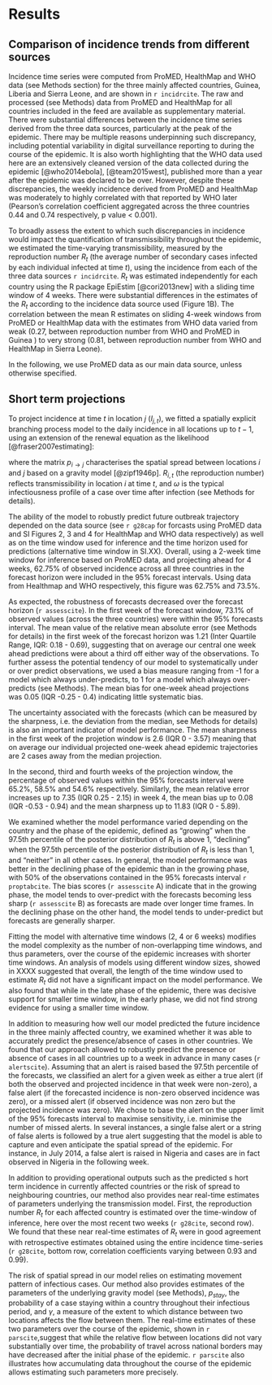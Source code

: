 # Results {#results}

## Comparison of incidence trends from different sources

Incidence time series were computed from ProMED, HealthMap and WHO
data (see Methods section) for the three mainly affected countries, 
Guinea, Liberia and Sierra Leone, and are shown in 
`r incidrcite`. The raw and processed (see Methods) data from ProMED 
and HealthMap for all countries included in the feed are available as
supplementary material. 
There were substantial differences between the incidence 
time series derived from the three data sources, particularly at the 
peak of the epidemic. There may be multiple reasons underpinning such
discrepancy, including potential variability in digital surveillance 
reporting to during the course of the epidemic. It is also worth 
highlighting that the WHO data used here are an extensively cleaned 
version of the data collected during the epidemic [@who2014ebola], 
[@team2015west], published more than a year after the epidemic was declared to be 
over. However, despite these discrepancies, the weekly incidence
derived from ProMED and HealthMap was moderately to highly correlated 
with that reported by WHO later (Pearson's 
correlation coefficient aggregated across the three countries 
0.44 and 0.74 respectively, p value < 0.001).

To broadly assess the extent to which such discrepancies in incidence 
would impact the quantification of transmissibility throughout the 
epidemic, we estimated the time-varying transmissibility, measured by 
the reproduction number $R_t$ (the average number of secondary cases 
infected by each individual infected at time $t$),
using the incidence from each of the three data sources 
`r incidrcite`. 
$R_t$ was estimated independently for each country using 
the R package EpiEstim [@cori2013new] with a sliding time window of 4
weeks. There were substantial differences in the estimates of the $R_t$ 
according to the incidence data source used (Figure 1B). 
The correlation between the mean R estimates on sliding 4-week windows 
from ProMED or HealthMap data with the estimates from WHO data varied 
from weak (0.27, between reproduction number from WHO and ProMED in 
Guinea ) to very strong (0.81, between reproduction number from WHO
and HealthMap in Sierra Leone).

In the following, we use ProMED data as our main data source, 
unless otherwise specified. 


## Short term projections

To project incidence at time $t$ in location $j$ ($I_{j, t}$), 
we fitted a spatially explicit branching process model to the daily
incidence in all locations up to 
$t - 1$, using an extension of the renewal equation as the likelihood 
[@fraser2007estimating]:

\begin{equation}
I_{j, t} \sim Poisson\left(\sum_{i = 1}^n\left({p_{i \rightarrow j} R_{i, t}
\sum_{s = 1}^t{I_{i, t - s} \omega_s}}\right)\right)
(\#eq:model)
\end{equation}

where the matrix $p_{i \rightarrow j}$ characterises the spatial
spread between locations $i$ and $j$ based on a gravity model
[@zipf1946p]. $R_{i, t}$ (the reproduction number) reflects 
transmissibility in location $i$ at time $t$, and $\omega$ is the
typical infectiousness profile of a case over time after infection 
(see Methods for details).


The ability of the model to robustly predict future outbreak
trajectory depended on the 
data source (see `r g28cap` for forcasts using ProMED data and 
SI Figures 2, 3 and 4  for HealthMap and WHO data 
respectively) as well as on  the time window used for inference and 
the time horizon used for predictions (alternative time window in
SI.XX). Overall, using a 2-week time window for inference based on 
ProMED data, and projecting ahead for 4 weeks, 62.75% of observed 
incidence across all three countries in the forecast horizon were included 
in the 95% forecast intervals.  Using data from Healthmap and 
WHO respectively, this figure was 62.75% and 73.5%.

As expected, the robustness of forecasts decreased over the 
forecast horizon (`r assesscite`). In the first week of the forecast
window, 73.1% of observed values (across the three countries) were 
within the 95% forecasts interval. The mean value of the relative mean 
absolute error (see Methods for details) in the first week of the
forecast horizon was 1.21 
(Inter Quartile Range, IQR: 0.18 - 0.69), suggesting that on average 
our central one 
week ahead predictions were about a third off either way of the 
observations. To further assess the potential tendency of our model 
to systematically under or over predict observations, we used a bias 
measure ranging from -1 for a model which always under-predicts, to 
1 for a model which always over-predicts (see Methods). 
The mean bias for one-week ahead projections was 0.05 (IQR -0.25 -
0.4) indicating little systematic bias. 

The uncertainty associated with the forecasts (which can be measured 
by the sharpness, i.e. the 
deviation from the median, see Methods for details) is also an important 
indicator of model performance. The mean sharpness in the first week
of the projetion window is 2.6 (IQR 0 - 3.57) meaning that on average
our individual projected one-week ahead epidemic trajectories are 2 
cases away from the median projection.

In the second, third and fourth weeks of the projection window, the 
percentage of observed values within the 95% forecasts interval 
were  65.2%,  58.5% and 
54.6% respectively. Similarly, the mean relative error increases up to 
7.35 (IQR 0.25 - 2.15) in week 4, the mean bias up to 0.08 (IQR -0.53 -
0.94) and the mean sharpness up to 11.83 (IQR 0 - 5.89).


We examined whether the model performance varied depending on the
country and the phase of the epidemic, defined as "growing" 
when the 97.5th percentile of the posterior distribution of $R_t$ is
above 1, "declining" when the 97.5th percentile of the posterior 
distribution of $R_t$ is less than 1, and "neither" in all other 
cases. In general, the model performance was better in the declining 
phase of the epidemic than in the growing phase, with 50% of the 
observations contained in the 95% forecasts interval 
`r proptabcite`. The bias scores (`r assesscite` A) 
indicate that in the growing phase, the model tends to over-predict 
with the forecasts becoming less sharp (`r assesscite` B)  as 
forecasts are made over longer time frames. In the declining phase on 
the other hand, the model tends to under-predict but forecasts are 
generally sharper.

Fitting the model with alternative time windows (2, 4 or 6 weeks) 
modifies the model complexity as the number of non-overlapping time 
windows, and thus parameters, over the course of the epidemic
increases with shorter time windows. An analysis of models using 
different window sizes, showed in XXXX suggested that overall, the 
length of the time window used to estimate $R_t$ did not have a
significant impact on the model performance. We also found that while 
in the late phase of the epidemic, there was decisive support for 
smaller time window, in the early phase, we did not find strong 
evidence for using a smaller time window.


In addition to measuring how well our model predicted the future 
incidence in the three mainly affected country, we examined whether 
it was able to accurately predict the presence/absence of cases in 
other countries. We found that our approach allowed to robustly
predict the presence or absence of cases in all countries up to a week 
in advance in many cases (`r alertscite`).  Assuming that an alert is
raised based the 97.5th percentile of the forecasts, we 
classified an alert for a given week as either a true alert (if both 
the observed and projected incidence in that week were non-zero), 
a false alert (if the forecasted incidence is non-zero observed 
incidence was zero), or a missed alert (if observed incidence was non 
zero but the projected incidence was zero).  We chose to base the
alert on the upper limit of the 95% forecasts interval to maximise 
sensitivity, i.e. minimise the number of missed alerts. In several 
instances, a single false alert or a string of false alerts is
followed by a true alert 
suggesting that the model is able to capture and even anticipate the 
spatial spread of the epidemic. For instance, in July 2014, a false 
alert is raised in Nigeria and cases are in fact observed in Nigeria
in the following week.

In addition to providing operational outputs such as the predicted s
hort term incidence in currently affected countries or the risk of 
spread to neighbouring countries, our method also provides near
real-time estimates of parameters underlying the transmission model. 
First, the reproduction number $R_t$ for each affected country is 
estimated over the time-window of inference, here over the most recent 
two weeks (`r g28cite`, second row). We found that these near
real-time estimates of $R_t$ were in good agreement with retrospective 
estimates obtained using the entire incidence time-series (`r g28cite`, 
bottom row, correlation coefficients varying between 0.93 and 0.99).

The risk of spatial spread in our model relies on estimating movement 
pattern of infectious cases. Our method also provides estimates of the 
parameters of the underlying gravity model (see Methods), $p_{stay}$, 
the probability of a case staying within a country throughout their 
infectious period, and $\gamma$, a measure of the extent to which
distance between two locations affects the flow between them. 
The real-time estimates of these two parameters over the course of 
the epidemic, shown in `r parscite`,suggest that while the relative flow 
between locations did not vary substantially over time, the
probability of travel across national borders may have decreased after 
the initial phase of the epidemic. `r parscite` also illustrates how 
accumulating data throughout the course of the epidemic allows 
estimating such parameters more precisely. 

